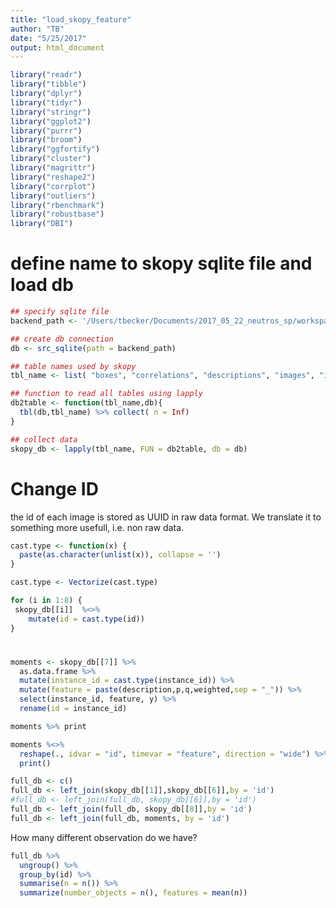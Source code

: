 ```yaml
---
title: "load_skopy_feature"
author: "TB"
date: "5/25/2017"
output: html_document
---
```


```r
library("readr")
library("tibble")
library("dplyr")
library("tidyr")
library("stringr")
library("ggplot2")
library("purrr")
library("broom")
library("ggfortify")
library("cluster")
library("magrittr")
library("reshape2")
library("corrplot")
library("outliers")
library("rbenchmark")
library("robustbase")
library("DBI")
```

# define name to skopy sqlite file and load db
```r
## specify sqlite file 
backend_path <- '/Users/tbecker/Documents/2017_05_22_neutros_sp/workspace/analysis/2014_07_08/measurements.sqlite'

## create db connection 
db <- src_sqlite(path = backend_path)

## table names used by skopy
tbl_name <- list( "boxes", "correlations", "descriptions", "images", "instances", "intensities", "moments", "shapes")

## function to read all tables using lapply
db2table <- function(tbl_name,db){
  tbl(db,tbl_name) %>% collect( n = Inf)
}

## collect data
skopy_db <- lapply(tbl_name, FUN = db2table, db = db) 
```

# Change ID 
the id of each image is stored as UUID in raw data format. We translate it to something more usefull, i.e. non raw data. 
```r
cast.type <- function(x) {
  paste(as.character(unlist(x)), collapse = '')
}

cast.type <- Vectorize(cast.type)

for (i in 1:8) {
 skopy_db[[i]]  %<>%
    mutate(id = cast.type(id)) 
}
```

# 
```r
 
moments <- skopy_db[[7]] %>%
  as.data.frame %>%
  mutate(instance_id = cast.type(instance_id)) %>%
  mutate(feature = paste(description,p,q,weighted,sep = "_")) %>%
  select(instance_id, feature, y) %>%
  rename(id = instance_id)

moments %>% print

moments %<>%  
  reshape(., idvar = "id", timevar = "feature", direction = "wide") %>% 
  print() 

```



```r
full_db <- c()
full_db <- left_join(skopy_db[[1]],skopy_db[[6]],by = 'id')
#full_db <- left_join(full_db, skopy_db[[6]],by = 'id')
full_db <- left_join(full_db, skopy_db[[8]],by = 'id')
full_db <- left_join(full_db, moments, by = 'id')
```

How many different observation do we have?
```r
full_db %>% 
  ungroup() %>%
  group_by(id) %>%
  summarise(n = n()) %>%
  summarize(number_objects = n(), features = mean(n))
```

```r

```

